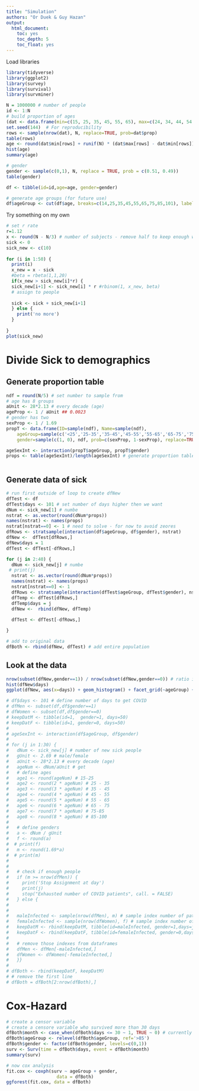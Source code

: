 ```yaml
---
title: "Simulation"
authors: "Or Duek & Guy Hazan"
output:
  html_document:
    toc: yes
    toc_depth: 5
    toc_float: yes
---
```



Load libraries
```r
library(tidyverse)
library(ggplot2)
library(survey)
library(survival)
library(survminer)

```


```r
N = 1000000 # number of people
id <- 1:N
# build proportion of ages
(dat <- data.frame(min=c(15, 25, 35, 45, 55, 65), max=c(24, 34, 44, 54, 64, 100), prop=c(0.15, 0.134, 0.12, 0.1, 0.085,0.01)))
set.seed(144)  # For reproducibility
rows <- sample(nrow(dat), N, replace=TRUE, prob=dat$prop)
table(rows)
age <- round(dat$min[rows] + runif(N) * (dat$max[rows] - dat$min[rows]))
hist(age)
summary(age)

# gender
gender <- sample(c(0,1), N, replace = TRUE, prob = c(0.51, 0.49))
table(gender)

df <- tibble(id=id,age=age, gender=gender)

# generate age groups (for future use)
df$ageGroup <- cut(df$age, breaks=c(14,25,35,45,55,65,75,85,101), labels=c('<25','25-35','35-45','45-55','55-65','65-75','75-85','>85'))
```

Try something on my own

```r
# set r rate
r=1.12
x <- round(N - N/3) # number of subjects - remove half to keep enough way for the assignment
sick <- 0
sick_new <- c(10)
 
for (i in 1:50) {
  print(i)
  x_new = x - sick
  #beta = rbeta(1,1,20)
  if(x_new > sick_new[i]*r) {
  sick_new[i+1] <- sick_new[i] * r #rbinom(1, x_new, beta)
  # assign to people
  
  sick <- sick + sick_new[i+1]
  } else {
    print('no more')
  }
  
}
plot(sick_new)


```

# Divide Sick to demographics



## Generate proportion table

```r
ndf = round(N/5) # set number to sample from
# age has 8 groups
aUnit <- 28*2.13 # every decade (age)
ageProp <- 1 / aUnit ## 0.0023
# gender has two
sexProp <- 1 / 1.69
propT <- data.frame(ID=sample(ndf), Name=sample(ndf), 
    ageGroup=sample(c('<25','25-35','35-45','45-55','55-65','65-75','75-85','>85'), ndf, prob=c(ageProp, ageProp*2, ageProp*3, ageProp*4, ageProp*5, ageProp*6, ageProp*7, ageProp*8), replace=TRUE),
    gender=sample(c(1, 0), ndf, prob=c(sexProp, 1-sexProp), replace=TRUE))

ageSexInt <- interaction(propT$ageGroup, propT$gender)
props <- table(ageSexInt)/length(ageSexInt) # generate proportion table for sampling



```

## Generate data of sick

```r
# run first outside of loop to create dfNew
dfTest <- df
dfTest$days <- 101 # set number of days higher then we want
dNum <- sick_new[1] # numbe
nstrat <- as.vector(round(dNum*props))
names(nstrat) <- names(props)
nstrat[nstrat==0] <- 1 # need to solve - for now to avoid zeores
dfRows <- stratsample(interaction(df$ageGroup, df$gender), nstrat)
dfNew <-  dfTest[dfRows,]
dfNew$days = 1
dfTest <- dfTest[-dfRows,]

for (j in 2:40) {
  dNum <- sick_new[j] # numbe
 # print(j)
  nstrat <- as.vector(round(dNum*props))
  names(nstrat) <- names(props)
  nstrat[nstrat==0] <- 1 
  dfRows <- stratsample(interaction(dfTest$ageGroup, dfTest$gender), nstrat)
  dfTemp <- dfTest[dfRows,]
  dfTemp$days = j
  dfNew <-  rbind(dfNew, dfTemp)
  
  dfTest <- dfTest[-dfRows,]

}

# add to original data
dfBoth <- rbind(dfNew, dfTest) # add entire population
```

## Look at the data

```r
nrow(subset(dfNew,gender==1)) / nrow(subset(dfNew,gender==0)) # ratio if 1.686 as expected
hist(dfNew$days)
ggplot(dfNew, aes(x=days)) + geom_histogram() + facet_grid(~ageGroup) + theme_minimal()
```



```r
# df$days <- 101 # define number of days to get COVID
# dfMen <- subset(df,df$gender==1)
# dfWomen <- subset(df,df$gender==0)
# keepDatM <- tibble(id=1,  gender=1, days=50)
# keepDatF <- tibble(id=1, gender=0, days=50)
# 
# ageSexInt <- interaction(df$ageGroup, df$gender)
# 
# for (j in 1:30) {
#   dNum <- sick_new[j] # number of new sick people
#   gUnit <- 2.69 # male/female
#   aUnit <- 28*2.13 # every decade (age)
#   ageNum <- dNum/aUnit # get 
#   # define ages
#   age1 <- round(ageNum) # 15-25
#   age2 <- round(2 * ageNum) # 25 - 35
#   age3 <- round(3 * ageNum) # 35 - 45
#   age4 <- round(4 * ageNum) # 45 - 55
#   age5 <- round(5 * ageNum) # 55 - 65
#   age6 <- round(6 * ageNum) # 65 - 75
#   age7 <- round(7 * ageNum) # 75-85
#   age8 <- round(8 * ageNum) # 85-100
#  
#   # define genders
#   a <- dNum / gUnit
#   f <- round(a)
#  # print(f)
#   m <- round(1.69*a)
#  # print(m)
#  
#   
#   # check if enough people
#   if (m >= nrow(dfMen)) {
#     print('Stop Assignment at day')
#     print(j)
#     stop("Exhausted number of COVID patients", call. = FALSE)
#   } else {
#     
#   
#   maleInfected <- sample(nrow(dfMen), m) # sample index number of patients
#   femaleInfected <- sample(nrow(dfWomen), f) # sample index number of females
#   keepDatM <- rbind(keepDatM, tibble(id=maleInfected, gender=1,days=j))
#   keepDatF <- rbind(keepDatF, tibble(id=femaleInfected, gender=0,days=j))
#   
#   # remove those indexes from dataframes
#   dfMen <- dfMen[-maleInfected,]
#   dfWomen <- dfWomen[-femaleInfected,]
#   }}
# 
# dfBoth <- rbind(keepDatF, keepDatM)
# # remove the first line
# dfBoth = dfBoth[2:nrow(dfBoth),]
```

# Cox-Hazard

```r
# create a censor variable
# create a censore variable who survived more than 30 days
dfBoth$month <- case_when(dfBoth$days <= 30 ~ 1, TRUE ~ 0) # currently for 30 days survival
dfBoth$ageGroup <- relevel(dfBoth$ageGroup, ref='>85')
dfBoth$gender <- factor(dfBoth$gender, levels=c(0,1))
surv <- Surv(time = dfBoth$days, event = dfBoth$month)  
summary(surv)

# now cox analysis
fit.cox <- coxph(surv ~ ageGroup + gender, 
                   data = dfBoth)
ggforest(fit.cox, data = dfBoth)
```


